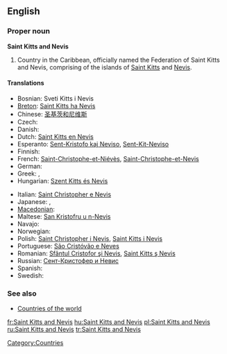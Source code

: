 ==English==
{{wikipedia}}

===Proper noun===
'''Saint Kitts and Nevis'''

# Country in the Caribbean, officially named the Federation of Saint Kitts and Nevis, comprising of the islands of [[Saint Kitts]] and [[Nevis]].

====Translations====
{{trans-top|A country in the Caribbean}}
* Bosnian: Sveti Kitts i Nevis {{m}}
* [[Breton]]: [[Saint Kitts ha Nevis]]
* Chinese: [[圣基茨和尼维斯]]
* Czech: {{t-|cs|Svatý Kryštof a Nevis|m}}
* Danish: {{t-|da|Saint Kitts og Nevis}}
* Dutch: [[Saint Kitts en Nevis]]
* Esperanto: [[Sent-Kristofo kaj Neviso]], [[Sent-Kit-Neviso]]
* Finnish: {{t-|fi|Saint Kitts ja Nevis}}
* French: [[Saint-Christophe-et-Niévès]], [[Saint-Christophe-et-Nevis]]
* German: {{t+|de|St. Kitts und Nevis}}
* Greek: {{t+|el|Άγιος Χριστόφορος και Νέβις|m|tr=Ágios Christóforos kai Névis|sc=Grek}}, {{t-|el|Σαιντ Κιτς και Νέβις|n|tr=Saint Kits kai Névis|sc=Grek}}
* Hungarian: [[Szent Kitts és Nevis]]
{{trans-mid}}
* Italian: [[Saint Christopher e Nevis]]
* Japanese: {{t-|ja|セントクリストファー・ネイビス|tr=sentokurisutofā neibisu|sc=Jpan}}, {{t-|ja|セントキッツ・ネイビス|tr=sentokittsu neibisu|sc=Jpan}}
* [[Macedonian]]: {{t|mk|Свети Китис и Невис|m|tr=Svéti Kítis i Névis|sc=Cyrl|xs=Macedonian}}
* Maltese: [[San Kristofru u n-Nevis]]
* Navajo: {{tø|nv|Saint Kitts dóó Nevis}}
* Norwegian: {{t-|no|Saint Kitts og Nevis}}
* Polish: [[Saint Christopher i Nevis]], [[Saint Kitts i Nevis]]
* Portuguese: [[São Cristóvão e Neves]]
* Romanian: [[Sfântul Cristofor şi Nevis]], [[Saint Kitts ş Nevis]]
* Russian: [[Сент-Кристофер и Невис]]
* Spanish: {{t+|es|San Cristóbal y Nieves}}
* Swedish: {{t-|sv|Saint Christopher och Nevis}}
{{trans-bottom}}

===See also===
* [[Appendix:Countries of the world|Countries of the world]]

[[Category:Countries]]

[[fr:Saint Kitts and Nevis]]
[[hu:Saint Kitts and Nevis]]
[[pl:Saint Kitts and Nevis]]
[[ru:Saint Kitts and Nevis]]
[[tr:Saint Kitts and Nevis]]